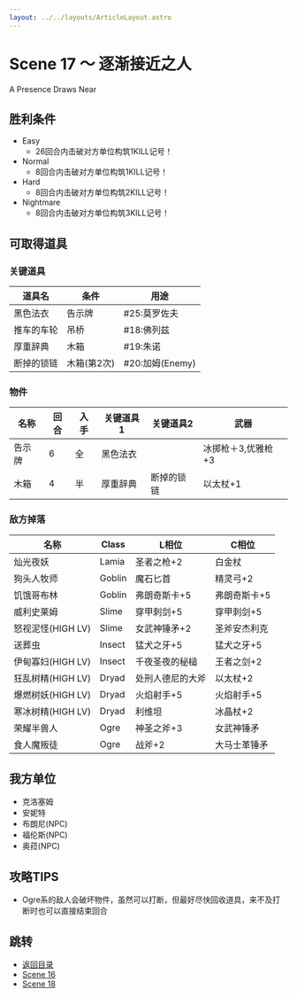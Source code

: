 ```yaml
---
layout: ../../layouts/ArticleLayout.astro
---
```

# Scene 17 ～ 逐渐接近之人  

A Presence Draws Near

## 胜利条件 

- Easy
  - 26回合内击破对方单位构筑1KILL记号！
- Normal
  - 8回合内击破对方单位构筑1KILL记号！
- Hard
  - 8回合内击破对方单位构筑2KILL记号！
- Nightmare
  - 8回合内击破对方单位构筑3KILL记号！

## 可取得道具 

### 关键道具

|道具名|条件|用途|
|---|---|---|
|黑色法衣|告示牌|#25:莫罗佐夫|
|推车的车轮|吊桥|#18:佛列兹|
|厚重辞典|木箱|#19:朱诺|
|断掉的锁链|木箱(第2次)|#20:加姆(Enemy)|

### 物件

|名称|回合|入手|关键道具1|关键道具2|武器|
|---|---|---|---|---|---|
|告示牌|6|全|黑色法衣||冰掷枪＋3,优雅枪+3|
|木箱|4|半|厚重辞典|断掉的锁链|以太杖+1|

### 敌方掉落

|名称|Class|L相位|C相位|
|---|---|---|---|
|灿光夜妖|Lamia|圣者之枪+2|白金杖|
|狗头人牧师|Goblin|魔石匕首|精灵弓+2|
|饥饿哥布林|Goblin|弗朗奇斯卡+5|弗朗奇斯卡+5|
|威利史莱姆|Slime|穿甲刺剑+5|穿甲刺剑+5|
|怒视泥怪(HIGH LV)|Slime|女武神锤矛+2|圣斧安杰利克|
|送葬虫|Insect|猛犬之牙+5|猛犬之牙+5|
|伊甸寡妇(HIGH LV)|Insect|千夜圣夜的秘槌|王者之剑+2|
|狂乱树精(HIGH LV)|Dryad|处刑人德尼的大斧|以太杖+2|
|爆燃树妖(HIGH LV)|Dryad|火焰射手+5|火焰射手+5|
|寒冰树精(HIGH LV)|Dryad|利维坦|冰晶杖+2|
|荣耀半兽人|Ogre|神圣之斧+3|女武神锤矛|
|食人魔叛徒|Ogre|战斧+2|大马士革锤矛|

## 我方单位 

- 克洛塞姆
- 安妮特
- 布朗尼(NPC)
- 福伦斯(NPC)
- 奥菈(NPC)

## 攻略TIPS 

- Ogre系的敌人会破坏物件，虽然可以打断，但最好尽快回收道具，来不及打断时也可以直接结束回合

## 跳转

- [返回目录](../maria)
- [Scene 16](./1-16)
- [Scene 18](./1-18)